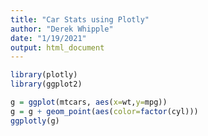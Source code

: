 ---
title: "Car Stats using Plotly"
author: "Derek Whipple"
date: "1/19/2021"
output: html_document
---

```{r, echo=FALSE, message=FALSE, warning=FALSE}
library(plotly)
library(ggplot2)

g = ggplot(mtcars, aes(x=wt,y=mpg))
g = g + geom_point(aes(color=factor(cyl)))
ggplotly(g)
```